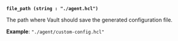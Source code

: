 <a id="agent-arg-file_path" />

**`file_path (string : "./agent.hcl")`**

The path where Vault should save the generated configuration file.

**Example**: `"./agent/custom-config.hcl"`
